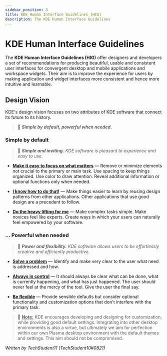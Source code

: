 ```yaml
---
sidebar_position: 3
title: KDE Human Interface Guidelines (HIG)
description: The KDE Human Interface Guidelines
---
```


# KDE Human Interface Guidelines

The **KDE Human Interface Guidelines (HIG)** offer designers and developers a set of recommendations for producing beautiful, usable and consistent user interfaces for convergent desktop and mobile applications and workspace widgets. Their aim is to improve the experience for users by making application and widget interfaces more consistent and hence more intuitive and learnable.

## Design Vision

KDE's design vision focuses on two attributes of KDE software that connect its future to its history.

> 🧠 **_Simple by default, powerful when needed._**

### Simple by default

> 🧠 **_Simple and inviting._** _KDE software is pleasant to experience and easy to use._

- **<u>Make it easy to focus on what matters</u>** — Remove or minimize elements not crucial to the primary or main task. Use spacing to keep things organized. Use color to draw attention. Reveal additional information or optional functions only when needed.

- **<u>I know how to do that!</u>** — Make things easier to learn by reusing design patterns from other applications. Other applications that use good design are a precedent to follow.

- **<u>Do the heavy lifting for me</u>** — Make complex tasks simple. Make novices feel like experts. Create ways in which your users can naturally feel empowered by your software.

### ... Powerful when needed

> 🧠 **_Power and flexibility._** _KDE software allows users to be effortlessly creative and efficiently productive._

- **<u>Solve a problem</u>** — Identify and make very clear to the user what need is addressed and how.

- **<u>Always in control</u>** — It should always be clear what can be done, what is currently happening, and what has just happened. The user should never feel at the mercy of the tool. Give the user the final say.

- **<u>Be flexible</u>** — Provide sensible defaults but consider optional functionality and customization options that don't interfere with the primary task.

> 🧠 **<u>Note:</u>** KDE encourages developing and designing for customization, while providing good default settings. Integrating into other desktop environments is also a virtue, but ultimately we aim for perfection within our own Plasma desktop environment with the default themes and settings. This aim should not be compromised.

_Written by TechStudent11 (TechStudent10#0821)_
